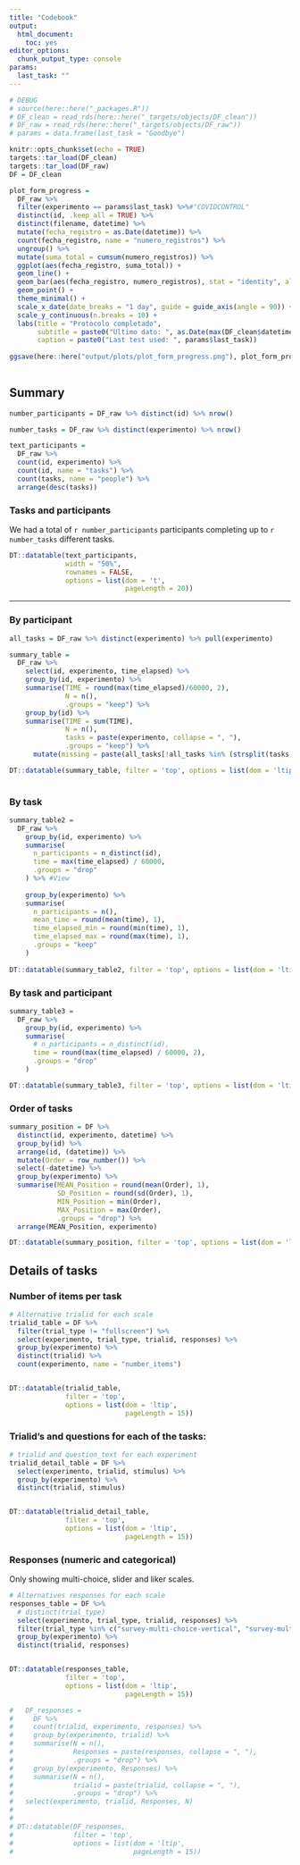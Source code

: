 ```yaml
---
title: "Codebook"
output: 
  html_document: 
    toc: yes
editor_options: 
  chunk_output_type: console
params:
  last_task: ""
---
```


```r
# DEBUG
# source(here::here("_packages.R"))
# DF_clean = read_rds(here::here("_targets/objects/DF_clean"))
# DF_raw = read_rds(here::here("_targets/objects/DF_raw"))
# params = data.frame(last_task = "Goodbye")

knitr::opts_chunk$set(echo = TRUE)
targets::tar_load(DF_clean)
targets::tar_load(DF_raw)
DF = DF_clean

```

```r
  
plot_form_progress =
  DF_raw %>% 
  filter(experimento == params$last_task) %>%#"COVIDCONTROL"
  distinct(id, .keep_all = TRUE) %>% 
  distinct(filename, datetime) %>% 
  mutate(fecha_registro = as.Date(datetime)) %>% 
  count(fecha_registro, name = "numero_registros") %>% 
  ungroup() %>% 
  mutate(suma_total = cumsum(numero_registros)) %>% 
  ggplot(aes(fecha_registro, suma_total)) +
  geom_line() +
  geom_bar(aes(fecha_registro, numero_registros), stat = "identity", alpha = .5) +
  geom_point() +
  theme_minimal() +
  scale_x_date(date_breaks = "1 day", guide = guide_axis(angle = 90)) +
  scale_y_continuous(n.breaks = 10) +
  labs(title = "Protocolo completado",
       subtitle = paste0("Ultimo dato: ", as.Date(max(DF_clean$datetime))),
       caption = paste0("Last test used: ", params$last_task))
  
ggsave(here::here("output/plots/plot_form_progress.png"), plot_form_progress, width = 15, height = 9)
  
```


## Summary {.tabset}

```r

number_participants = DF_raw %>% distinct(id) %>% nrow()

number_tasks = DF_raw %>% distinct(experimento) %>% nrow()

text_participants = 
  DF_raw %>% 
  count(id, experimento) %>% 
  count(id, name = "tasks") %>% 
  count(tasks, name = "people") %>% 
  arrange(desc(tasks))


```

### Tasks and participants
We had a total of `r number_participants` participants completing up to `r number_tasks` different tasks.   

```r
DT::datatable(text_participants,
              width = "50%",
              rownames = FALSE,
              options = list(dom = 't',
                             pageLength = 20))
```

---  

### By participant  

```r

all_tasks = DF_raw %>% distinct(experimento) %>% pull(experimento)

summary_table = 
  DF_raw %>% 
    select(id, experimento, time_elapsed) %>% 
    group_by(id, experimento) %>% 
    summarise(TIME = round(max(time_elapsed)/60000, 2), 
              N = n(), 
              .groups = "keep") %>% 
    group_by(id) %>% 
    summarise(TIME = sum(TIME), 
              N = n(), 
              tasks = paste(experimento, collapse = ", "),
              .groups = "keep") %>% 
      mutate(missing = paste(all_tasks[!all_tasks %in% (strsplit(tasks, split = ", ") %>% unlist())], collapse = ", "))

DT::datatable(summary_table, filter = 'top', options = list(dom = 'ltip', pageLength = 10))
  
```


### By task  

```r

summary_table2 =
  DF_raw %>% 
    group_by(id, experimento) %>% 
    summarise(
      n_participants = n_distinct(id),
      time = max(time_elapsed) / 60000,
      .groups = "drop"
    ) %>% #View
  
    group_by(experimento) %>% 
    summarise(
      n_participants = n(),
      mean_time = round(mean(time), 1),
      time_elapsed_min = round(min(time), 1),
      time_elapsed_max = round(max(time), 1),
      .groups = "keep"
    )
 
DT::datatable(summary_table2, filter = 'top', options = list(dom = 'ltip', pageLength = 10))

```


### By task and participant 

```r

summary_table3 =
  DF_raw %>% 
    group_by(id, experimento) %>% 
    summarise(
      # n_participants = n_distinct(id),
      time = round(max(time_elapsed) / 60000, 2),
      .groups = "drop"
    ) 

DT::datatable(summary_table3, filter = 'top', options = list(dom = 'ltip', pageLength = 10))
```


### Order of tasks

```r
summary_position = DF %>% 
  distinct(id, experimento, datetime) %>% 
  group_by(id) %>% 
  arrange(id, (datetime)) %>% 
  mutate(Order = row_number()) %>% 
  select(-datetime) %>% 
  group_by(experimento) %>% 
  summarise(MEAN_Position = round(mean(Order), 1),
            SD_Position = round(sd(Order), 1),
            MIN_Position = min(Order), 
            MAX_Position = max(Order), 
            .groups = "drop") %>% 
  arrange(MEAN_Position, experimento)

DT::datatable(summary_position, filter = 'top', options = list(dom = 'ltip', pageLength = 10))

```



## Details of tasks {.tabset}

### Number of items per task

```r

# Alternative trialid for each scale
trialid_table = DF %>% 
  filter(trial_type != "fullscreen") %>% 
  select(experimento, trial_type, trialid, responses) %>% 
  group_by(experimento) %>% 
  distinct(trialid) %>% 
  count(experimento, name = "number_items")


DT::datatable(trialid_table, 
              filter = 'top', 
              options = list(dom = 'ltip', 
                             pageLength = 15))

```


### Trialid's and questions for each of the tasks:  



```r

# trialid and question_text for each experiment
trialid_detail_table = DF %>% 
  select(experimento, trialid, stimulus) %>% 
  group_by(experimento) %>% 
  distinct(trialid, stimulus) 


DT::datatable(trialid_detail_table, 
              filter = 'top', 
              options = list(dom = 'ltip', 
                             pageLength = 15))

```


### Responses (numeric and categorical)

Only showing multi-choice, slider and liker scales.  


```r

# Alternatives responses for each scale
responses_table = DF %>% 
  # distinct(trial_type)
  select(experimento, trial_type, trialid, responses) %>% 
  filter(trial_type %in% c("survey-multi-choice-vertical", "survey-multi-choice-horizontal", "likert", "html-slider-response")) %>% 
  group_by(experimento) %>% 
  distinct(trialid, responses) 


DT::datatable(responses_table, 
              filter = 'top', 
              options = list(dom = 'ltip', 
                             pageLength = 15))


```


<!-- ### All Responses -->


```r
#   DF_responses =
#     DF %>%
#     count(trialid, experimento, responses) %>%
#     group_by(experimento, trialid) %>%
#     summarise(N = n(),
#               Responses = paste(responses, collapse = ", "),
#               .groups = "drop") %>%
#     group_by(experimento, Responses) %>%
#     summarise(N = n(),
#               trialid = paste(trialid, collapse = ", "),
#               .groups = "drop") %>% 
#   select(experimento, trialid, Responses, N)
# 
# 
# DT::datatable(DF_responses, 
#               filter = 'top', 
#               options = list(dom = 'ltip', 
#                              pageLength = 15))

```

